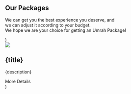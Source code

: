   <Section py="8|12|16|24" {...props}>
      <Container>
        <H2 m="0" lineHeight="tight" textAlign="center">
        Our Packages
        </H2>
        <P fontSize="xl|2xl" mt="2" textAlign="center">
        We can get you the best experience you deserve, and<br />we can adjust it according to your budget.<Br />
        We hope we are your choice for getting an Umrah Package!
        </P>
        <Grid col="1|2" gap="6|8|10">
        <Card
          image="makkah-done.jpg"
          title="General Umrah Package"
          description="Looking for 15 days Umrah Package"
          link="/packages"
        />
        <Card
          image="the-pilgrims-guide2.jpg"
          title="VIP Package"
          description="Looking for a customised Umrah Package"
          link="/packages"
        />
      </Grid>
    </Container>
  </Section>
)

  <Div {...props}>
    <Image src={image} w="full" />
    <Div py="4|6|8">
      <H2 m="0" fontSize="3xl">
        {title}
      </H2>
      <P fontSize="xl">{description}</P>
      <ButtonLink href={link} variant="primary">
        More Details <Icon name="arrow-right" ml="2" />
      </ButtonLink>
    </Div>
  </Div>
)